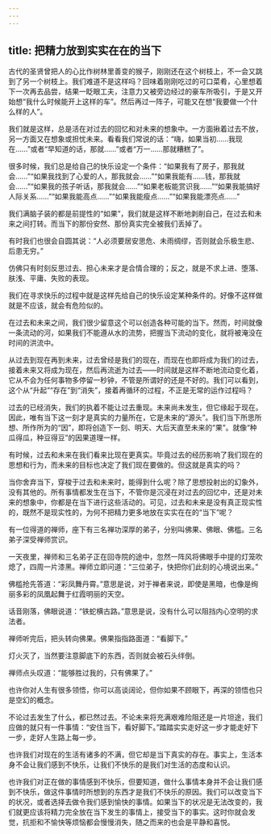 ```yaml
---
---
---
```

title: 把精力放到实实在在的当下
---




古代的圣贤曾把人的心比作树林里善变的猴子，刚刚还在这个树枝上，不一会又跳到了另一个树枝上。我们难道不是这样吗？回味着刚刚吃过的可口菜肴，心里想着下一次再去品尝，结果一眨眼工夫，注意力又被旁边经过的豪车所吸引，于是又开始想“我什么时候能开上这样的车”。然后再过一阵子，可能又在想“我要做一个什么样的人”。

我们就是这样，总是活在对过去的回忆和对未来的想象中。一方面揪着过去不放，另一方面又在想象或担忧未来。看看我们常说的话：“嗨，如果当初……我现在……”或者“早知道的话，那就……”或者“万一……那就糟糕了”。

很多时候，我们总是给自己的快乐设定一个条件：“如果我有了房子，那我就会……”“如果我找到了心爱的人，那我就会……”“如果我能有……钱，那我就会……”“如果我的孩子听话，那我就会……”“如果老板能赏识我……”“如果我能搞好人际关系……”“如果我能高点……”“如果我能瘦点……”“如果我能漂亮点……”

我们满脑子装的都是前提性的“如果”，我们就是这样不断地剥削自己，在过去和未来之间打转。而当下的那份安然、那份真实完全被我们丢掉了。

有时我们也很会自圆其说：“人必须要居安思危、未雨绸缪，否则就会乐极生悲、后患无穷。”

仿佛只有时刻反思过去、担心未来才是合情合理的；反之，就是不求上进、堕落、肤浅、平庸、失败的表现。

我们在寻求快乐的过程中就是这样先给自己的快乐设定某种条件的。好像不这样做就是不应该，就会有危险似的。

在过去和未来之间，我们很少留意这个可以创造各种可能的当下。然而，时间就像一条流动的河，如果我们不能遵从水的流势，把握当下流动的变化，就将被淹没在时间的洪流中。

从过去到现在再到未来，过去曾经是我们的现在，而现在也即将成为我们的过去，接着未来又将成为现在，然后再流逝为过去——时间就是这样不断地流动变化着，它从不会为任何事物多停留一秒钟，不管是所谓好的还是不好的。我们可以看到，这个从“升起”“存在”到“消失”，接着再循环的过程，不正是无常的运作过程吗？

过去的已经消失，我们的执着不能让过去重现。未来尚未发生，但它缘起于现在。因此，唯有当下这一刻才是真实的力量所在，它是未来的“源头”。我们当下所思所想、所作所为的“因”，即将创造下一刻、明天、大后天直至未来的“果”。就像“种瓜得瓜，种豆得豆”的因果道理一样。

有时候，过去和未来在我们看来比现在更真实。毕竟过去的经历影响了我们现在的思想和行为，而未来的目标也决定了我们现在要做的。但这就是真实的吗？

当你舍弃当下，穿梭于过去和未来时，能得到什么呢？除了思想投射出的幻象外，没有其他的。所有事情都发生在当下，不管你是沉浸在对过去的回忆中，还是对未来的想象中，你都是在当下进行这些活动的。可见，过去和未来是没有真正现实性的，既然不是现实性的，为何不把精力更多地放在实实在在的“当下”呢？

有一位得道的禅师，座下有三名禅功深厚的弟子，分别叫佛果、佛眼、佛槛。三名弟子深受禅师赏识。

一天夜里，禅师和三名弟子正在回寺院的途中，忽然一阵风将佛眼手中提的灯笼吹熄了，四周一片漆黑。禅师立即问道：“三位弟子，快把你们此刻的心境说出来。”

佛槛抢先答道：“彩凤舞丹霄。”意思是说，对于禅者来说，即使是黑暗，也像是绚丽多彩的凤凰起舞于红霞明丽的天空。

话音刚落，佛眼说道：“铁蛇横古路。”意思是说，没有什么可以阻挡内心空明的求法者。

禅师听完后，把头转向佛果。佛果指指路面道：“看脚下。”

灯火灭了，当然要注意脚底下的东西，否则就会被石头绊倒。

禅师点头叹道：“能够胜过我的，只有佛果了。”

也许你对人生有很多领悟，你可以高谈阔论，但你如果不顾眼下，再深的领悟也只是空幻的概念。

不论过去发生了什么，都已然过去。不论未来将充满艰难险阻还是一片坦途，我们应做的就只有一件事情：“安住当下，看好脚下。”踏踏实实走好这一步才能走好下一步，走好人生路上每一步。

也许我们对现在的生活有诸多的不满，但它却是当下真实的存在。事实上，生活本身不会让我们感到不快乐，让我们不快乐的是我们对生活的态度和认识。

也许我们对正在做的事情感到不快乐，但要知道，做什么事情本身并不会让我们感到不快乐，做这件事情时所想到的东西才是我们不快乐的原因。我们可以改变当下的状况，或者选择去做令我们感到愉快的事情。如果当下的状况是无法改变的，我们就更应该将精力完全放在当下发生的事情上，接受当下的事实。这时你就会发觉，抗拒和不愉快等烦恼都会慢慢消失，随之而来的也会是平静和喜悦。
